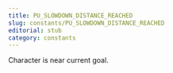 ```yaml
---
title: PU_SLOWDOWN_DISTANCE_REACHED
slug: constants/PU_SLOWDOWN_DISTANCE_REACHED
editorial: stub
category: constants
---
```


<LSLConstant
	name="PU_SLOWDOWN_DISTANCE_REACHED"
	type="integer"
	value="0x00"
/>

Character is near current goal.
